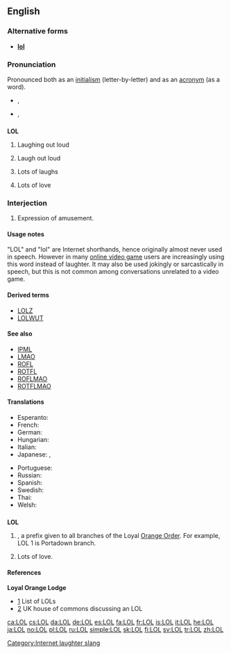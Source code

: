 {{also|lol}}
==English==
{{rfc}}

===Alternative forms===
* '''[[lol]]'''

===Pronunciation===
Pronounced both as an [[Appendix:Glossary#initialism|initialism]] (letter-by-letter) and as an [[Appendix:Glossary#acronym|acronym]] (as a word).
* {{a|UK}} {{IPA|/ɛl.əu.ɛl/|/lɔːl/|/lɒl/}}, {{SAMPA|/El.@U.El/|/lO:l/|/lQl/}}
* {{a|US}} {{IPA|/ɛl.oʊ.ɛl/|/lɔl/|/lɑl/|/loʊl/|/lol/}}, {{SAMPA|/El.oU.El/|/lOl/|/lAl/|/loUl/|/lol/}}

==={{initialism}}===
{{wikipedia}}
'''LOL'''

# {{context|internet|internet slang}} Laughing out loud
# {{context|internet|internet slang}} Laugh out loud
# {{context|internet|internet slang}} Lots of laughs {{qualifier|occasionally used}}
# {{context|letter-writing}} Lots of love {{qualifier|now obsolete}}

===Interjection===
{{en-intj}}

# {{context|internet|internet slang}} Expression of amusement.

====Usage notes====
"LOL" and "lol" are Internet shorthands, hence originally almost never used in speech.  However in many [[online game|online video game]] users are increasingly using this word instead of laughter.  It may also be used jokingly or sarcastically in speech, but this is not common among conversations unrelated to a video game.

====Derived terms====
* [[LOLZ]]
* [[LOLWUT]]

====See also====
* [[IPML]]
* [[LMAO]]
* [[ROFL]]
* [[ROTFL]]
* [[ROFLMAO]]
* [[ROTFLMAO]]

====Translations====
{{trans-top|Abbreviation for expression of laughter}}
* Esperanto: {{t-|eo|mdr|xs=Esperanto}}
* French: {{t+|fr|mdr}}
* German: {{t-|de|reps}}
* Hungarian: {{t|hu|hfn}}
* Italian: {{t-|it|rm}}
* Japanese: {{t+|ja|w}}, {{t-|ja|www}}
{{trans-mid}}
* Portuguese: {{t|pt|rs}}
* Russian: {{t-|ru|ржёт|tr=rjiot}}
* Spanish: {{t-|es|reva}}
* Swedish: {{t-|sv|asg}}
* Thai: {{t-|th|ห้าๆๆ|tr=hâa-hâa-hâa}}
* Welsh: {{t-|cy|CAYU|xs=Welsh}}
{{trans-bottom}}

==={{initialism}}===
{{wikipedia|Loyal Orange Lodge}}
'''LOL'''

# {{context|USA|British commonwealth|Ireland}} {{w|Loyal Orange Lodge}}, a prefix given to all branches of the Loyal [[Orange Order]]. For example, LOL 1 is Portadown branch.
# {{dated}} Lots of love.

====References====
'''Loyal Orange Lodge'''
* [http://www.newtownardsorange.org.uk/twelfth2002.htm] List of LOLs
* [http://www.publications.parliament.uk/pa/cm200304/cmhansrd/vo041118/text/41118w21.htm] UK house of commons discussing an LOL

[[Category:Internet laughter slang]]

[[ca:LOL]]
[[cs:LOL]]
[[da:LOL]]
[[de:LOL]]
[[es:LOL]]
[[fa:LOL]]
[[fr:LOL]]
[[is:LOL]]
[[it:LOL]]
[[he:LOL]]
[[ja:LOL]]
[[no:LOL]]
[[pl:LOL]]
[[ru:LOL]]
[[simple:LOL]]
[[sk:LOL]]
[[fi:LOL]]
[[sv:LOL]]
[[tr:LOL]]
[[zh:LOL]]